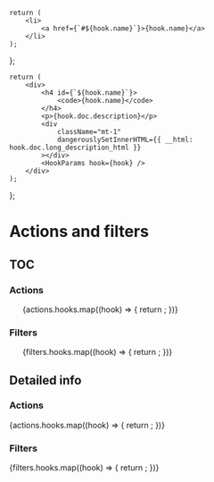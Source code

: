 
	return (
		<li>
			<a href={`#${hook.name}`}>{hook.name}</a>
		</li>
	);
};

	return (
		<div>
			<h4 id={`${hook.name}`}>
				<code>{hook.name}</code>
			</h4>
			<p>{hook.doc.description}</p>
			<div
				className="mt-1"
				dangerouslySetInnerHTML={{ __html: hook.doc.long_description_html }}
			></div>
			<HookParams hook={hook} />
		</div>
	);
};

# Actions and filters

## TOC

### Actions

<ul>
	{actions.hooks.map((hook) => {
		return <HookTOCItem hook={hook} />;
	})}
</ul>

### Filters

<ul>
	{filters.hooks.map((hook) => {
		return <HookTOCItem hook={hook} />;
	})}
</ul>

## Detailed info

### Actions

<div>
	{actions.hooks.map((hook) => {
		return <Hook hook={hook} />;
	})}
</div>

### Filters

<div>
	{filters.hooks.map((hook) => {
		return <Hook hook={hook} />;
	})}
</div>
